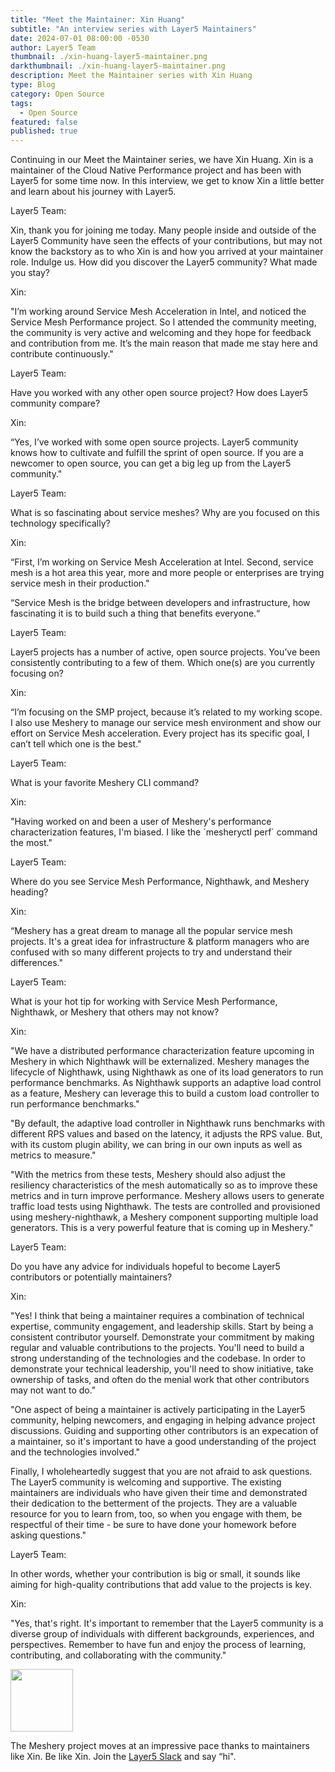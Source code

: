 ```yaml
---
title: "Meet the Maintainer: Xin Huang"
subtitle: "An interview series with Layer5 Maintainers"
date: 2024-07-01 08:00:00 -0530
author: Layer5 Team
thumbnail: ./xin-huang-layer5-maintainer.png
darkthumbnail: ./xin-huang-layer5-maintainer.png
description: Meet the Maintainer series with Xin Huang
type: Blog
category: Open Source
tags:
  - Open Source
featured: false
published: true
---
```



<BlogWrapper>
<MeetTheMaintainer>

<div class="intro">
<p>Continuing in our Meet the Maintainer series, we have <Link to="/community/members/xin-huang">Xin Huang</Link>. Xin is a maintainer of the <Link to="/projects/service-mesh-performance">Cloud Native Performance</Link> project and has been with Layer5 for some time now. In this interview, we get to know Xin a little better and learn about his journey with Layer5.</p>
</div>

<div class="interviewer">
<span>Layer5 Team:</span>
  <p>
    Xin, thank you for joining me today. Many people inside and outside of the Layer5 Community have seen the effects of your contributions, but may not know the backstory as to who Xin  is and how you arrived at your maintainer role. Indulge us. How did you discover the Layer5 community? What made you stay?
  </p>
</div>

<div class="interviewee">
<span>Xin:</span>
  <p>
    "I’m working around Service Mesh Acceleration in Intel, and noticed the Service Mesh Performance project. So I attended the community meeting, the community is very active and welcoming and they hope for feedback and contribution from me. It’s the main reason that made me stay here and contribute continuously."
  </p>
</div>

<div class="interviewer">
<span>Layer5 Team:</span>
  <p>
     Have you worked with any other open source project? How does <Link to="/community">Layer5 community</Link> compare?
  </p>
</div>

<div class="interviewee">
<span>Xin:</span>
  <p>“Yes, I’ve worked with some open source projects. Layer5 community knows how to cultivate and  fulfill the sprint of open source. If you are a newcomer to open source, you can get a big leg up from the Layer5 community."</p>
</div>

<div class="interviewer">
<span>Layer5 Team:</span>
  <p>
    What is so fascinating about service meshes? Why are you focused on this technology specifically?
  </p>
</div>

<div class="interviewee">
<span>Xin:</span>
  <p> 
    “First, I’m working on Service Mesh Acceleration at Intel. Second, service mesh is a hot area this year, more and more people or enterprises are trying service mesh in their production."
  </p>
  <p>“Service Mesh is the bridge between developers and infrastructure, how fascinating it is to build such a thing that benefits everyone.“</p>
</div>

<div class="interviewer">
<span>Layer5 Team:</span>
  <p>
  <Link to="/projects">Layer5 projects</Link> has a number of active, open source projects. You’ve been consistently contributing to a few of them. Which one(s) are you currently focusing on?
  </p>
</div>

<div class="interviewee">
<span>Xin:</span>
  <p>
    “I’m focusing on the SMP project, because it’s related to my working scope. I also use Meshery to manage our service mesh environment and show our effort on Service Mesh acceleration. Every project has its specific goal, I can’t tell which one is the best."
  </p>
</div>

<div class="interviewer">
<span>Layer5 Team:</span>
  <p>
    What is your favorite Meshery CLI command?
  </p>
</div>

<div class="interviewee">
<span>Xin:</span>
  <p>
    "Having worked on and been a user of Meshery's performance characterization features, I'm biased. I like the `mesheryctl perf` command the most."
  </p>
</div>

<div class="interviewer">
<span>Layer5 Team:</span>
  <p>
    Where do you see Service Mesh Performance, Nighthawk, and Meshery heading?
  </p>
</div>

<div class="interviewee">
<span>Xin:</span>
  <p>
    “Meshery has a great dream to manage all the popular service mesh projects. It's a great idea for infrastructure & platform managers who are confused with so many different projects to try and understand their differences."
  </p>
</div>

<div class="interviewer">
<span>Layer5 Team:</span>
  <p>
    What is your hot tip for working with Service Mesh Performance, Nighthawk, or Meshery that others may not know?
  </p>
</div>

<div class="interviewee">
<span>Xin:</span>
  <p>
    "We have a distributed performance characterization feature upcoming in Meshery in which <Link to="/project/nighthawk">Nighthawk</Link> will be externalized. Meshery manages the lifecycle of Nighthawk, using Nighthawk as one of its load generators to run performance benchmarks. As Nighthawk supports an adaptive load control as a feature, Meshery can leverage this to build a custom load controller to run performance benchmarks."</p>

<p>"By default, the adaptive load controller in Nighthawk runs benchmarks with different RPS values and based on the latency, it adjusts the RPS value. But, with its custom plugin ability, we can bring in our own inputs as well as metrics to measure."</p>

<p>"With the metrics from these tests, Meshery should also adjust the resiliency characteristics of the mesh automatically so as to improve these metrics and in turn improve performance. Meshery allows users to generate traffic load tests using Nighthawk. The tests are controlled and provisioned using meshery-nighthawk, a Meshery component supporting multiple load generators. This is a very powerful feature that is coming up in Meshery."
  </p>
</div>

<div class="interviewer">
<span>Layer5 Team:</span><p> Do you have any advice for individuals hopeful to become Layer5 contributors or potentially maintainers?
</p></div>

<div class="interviewee">
<span>Xin:</span>
  <p>"Yes! I think that being a maintainer requires a combination of technical expertise, community engagement, and leadership skills. Start by being a consistent contributor yourself. Demonstrate your commitment by making regular and valuable contributions to the projects. You'll need to build a strong understanding of the technologies and the codebase. In order to demonstrate your technical leadership, you'll need to show initiative, take ownership of tasks, and often do the menial work that other contributors may not want to do."</p>

  <p>"One aspect of being a maintainer is actively participating in the Layer5 community, helping newcomers, and engaging in helping advance project discussions. Guiding and supporting other contributors is an expecation of a maintainer, so it's important to have a good understanding of the project and the technologies involved."</p>

  <p>Finally, I wholeheartedly suggest that you are not afraid to ask questions. The Layer5 community is welcoming and supportive. The existing maintainers are individuals who have given their time and demonstrated their dedication to the betterment of the projects. They are a valuable resource for you to learn from, too, so when you engage with them, be respectful of their time - be sure to have done your homework before asking questions."</p>
</div>

<div class="interviewer">
<span>Layer5 Team:</span><p>In other words, whether your contribution is big or small, it sounds like aiming for high-quality contributions that add value to the projects is key.</p></div>

<div class="interviewee">
<span>Xin:</span>
<p>"Yes, that's right. It's important to remember that the Layer5 community is a diverse group of individuals with different backgrounds, experiences, and perspectives. Remember to have fun and enjoy the process of learning, contributing, and collaborating with the community."</p>
</div>

<div class="note"><img src={ForkLift} height="100px" /><p>The Meshery project moves at an impressive pace thanks to maintainers like Xin. Be like Xin. Join the <a href="https://slack.layer5.io">Layer5 Slack</a> and say “hi".</p></div>

</MeetTheMaintainer>
</BlogWrapper>